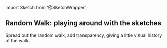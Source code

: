 ﻿import Sketch from '@SketchWrapper';

## Random Walk: playing around with the sketches

Spread out the random walk, add transparency, giving a little visual history of the walk.

<Sketch type="p5" src="randomwalk_241024.js" id="randomwalk_241024" />
<CodeSnippet src="randomwalk_241024.ts" lang="typescript"/>
